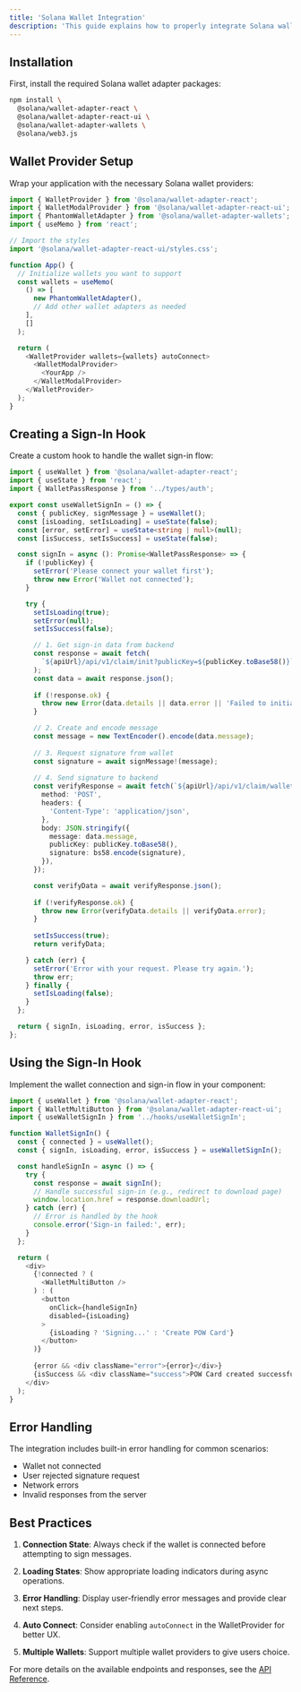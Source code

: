 ```yaml
---
title: 'Solana Wallet Integration'
description: 'This guide explains how to properly integrate Solana wallet authentication with POW Cards.'
---
```


## Installation

First, install the required Solana wallet adapter packages:

```bash
npm install \
  @solana/wallet-adapter-react \
  @solana/wallet-adapter-react-ui \
  @solana/wallet-adapter-wallets \
  @solana/web3.js
```

## Wallet Provider Setup

Wrap your application with the necessary Solana wallet providers:

```typescript
import { WalletProvider } from '@solana/wallet-adapter-react';
import { WalletModalProvider } from '@solana/wallet-adapter-react-ui';
import { PhantomWalletAdapter } from '@solana/wallet-adapter-wallets';
import { useMemo } from 'react';

// Import the styles
import '@solana/wallet-adapter-react-ui/styles.css';

function App() {
  // Initialize wallets you want to support
  const wallets = useMemo(
    () => [
      new PhantomWalletAdapter(),
      // Add other wallet adapters as needed
    ],
    []
  );

  return (
    <WalletProvider wallets={wallets} autoConnect>
      <WalletModalProvider>
        <YourApp />
      </WalletModalProvider>
    </WalletProvider>
  );
}
```

## Creating a Sign-In Hook

Create a custom hook to handle the wallet sign-in flow:

```typescript
import { useWallet } from '@solana/wallet-adapter-react';
import { useState } from 'react';
import { WalletPassResponse } from '../types/auth';

export const useWalletSignIn = () => {
  const { publicKey, signMessage } = useWallet();
  const [isLoading, setIsLoading] = useState(false);
  const [error, setError] = useState<string | null>(null);
  const [isSuccess, setIsSuccess] = useState(false);

  const signIn = async (): Promise<WalletPassResponse> => {
    if (!publicKey) {
      setError('Please connect your wallet first');
      throw new Error('Wallet not connected');
    }

    try {
      setIsLoading(true);
      setError(null);
      setIsSuccess(false);

      // 1. Get sign-in data from backend
      const response = await fetch(
        `${apiUrl}/api/v1/claim/init?publicKey=${publicKey.toBase58()}`
      );
      const data = await response.json();
      
      if (!response.ok) {
        throw new Error(data.details || data.error || 'Failed to initialize');
      }

      // 2. Create and encode message
      const message = new TextEncoder().encode(data.message);
      
      // 3. Request signature from wallet
      const signature = await signMessage!(message);
      
      // 4. Send signature to backend
      const verifyResponse = await fetch(`${apiUrl}/api/v1/claim/wallet-pass`, {
        method: 'POST',
        headers: {
          'Content-Type': 'application/json',
        },
        body: JSON.stringify({
          message: data.message,
          publicKey: publicKey.toBase58(),
          signature: bs58.encode(signature),
        }),
      });

      const verifyData = await verifyResponse.json();
      
      if (!verifyResponse.ok) {
        throw new Error(verifyData.details || verifyData.error);
      }
      
      setIsSuccess(true);
      return verifyData;

    } catch (err) {
      setError('Error with your request. Please try again.');
      throw err;
    } finally {
      setIsLoading(false);
    }
  };

  return { signIn, isLoading, error, isSuccess };
};
```

## Using the Sign-In Hook

Implement the wallet connection and sign-in flow in your component:

```typescript
import { useWallet } from '@solana/wallet-adapter-react';
import { WalletMultiButton } from '@solana/wallet-adapter-react-ui';
import { useWalletSignIn } from '../hooks/useWalletSignIn';

function WalletSignIn() {
  const { connected } = useWallet();
  const { signIn, isLoading, error, isSuccess } = useWalletSignIn();

  const handleSignIn = async () => {
    try {
      const response = await signIn();
      // Handle successful sign-in (e.g., redirect to download page)
      window.location.href = response.downloadUrl;
    } catch (err) {
      // Error is handled by the hook
      console.error('Sign-in failed:', err);
    }
  };

  return (
    <div>
      {!connected ? (
        <WalletMultiButton />
      ) : (
        <button 
          onClick={handleSignIn}
          disabled={isLoading}
        >
          {isLoading ? 'Signing...' : 'Create POW Card'}
        </button>
      )}
      
      {error && <div className="error">{error}</div>}
      {isSuccess && <div className="success">POW Card created successfully!</div>}
    </div>
  );
}
```

## Error Handling

The integration includes built-in error handling for common scenarios:
- Wallet not connected
- User rejected signature request
- Network errors
- Invalid responses from the server

## Best Practices

1. **Connection State**: Always check if the wallet is connected before attempting to sign messages.

2. **Loading States**: Show appropriate loading indicators during async operations.

3. **Error Handling**: Display user-friendly error messages and provide clear next steps.

4. **Auto Connect**: Consider enabling `autoConnect` in the WalletProvider for better UX.

5. **Multiple Wallets**: Support multiple wallet providers to give users choice.

For more details on the available endpoints and responses, see the [API Reference](/api-reference/overview).
